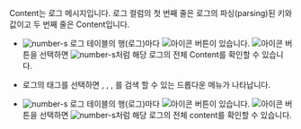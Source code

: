 Content는 로그 메시지입니다. 로그 컬럼의 첫 번째 줄은 로그의 파싱(parsing)된 키와 값이고 두 번째 줄은 Content입니다.

<InDoc pages="log-search,aws-log-search">

* ![number-s](/img/number-03.png) 로그 테이블의 행(로그)마다 ![아이콘](/img/ic-caret-right.svg) <Cmdname sid="more" className="uitext" /> 버튼이 있습니다. ![아이콘](/img/ic-caret-right.svg) <Cmdname sid="more" className="uitext" /> 버튼을 선택하면 ![number-s](/img/number-04.png)처럼 해당 로그의 전체 Content를 확인할 수 있습니다. 

* 로그의 태그를 선택하면 <Cmdname sid="copy" className="uitext" />, <Cmdname sid="search" className="uitext" />, <Cmdname sid="exclusion_search" className="uitext" />, <Cmdname sid="TTL06582" className="uitext" />를 검색 할 수 있는 드롭다운 메뉴가 나타납니다.

</InDoc>

<InDoc pages="log-exp,aws-log-exp">

* ![number-s](/img/number-03.png) 로그 테이블의 행(로그)마다 ![아이콘](/img/ic-caret-right.svg) <Cmdname sid="more" className="uitext" /> 버튼이 있습니다. ![아이콘](/img/ic-caret-right.svg) <Cmdname sid="more" className="uitext" /> 버튼을 선택하면 ![number-s](/img/number-05.png)처럼 해당 로그의 전체 content를 확인할 수 있습니다.

</InDoc>